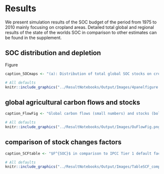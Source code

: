 # Results

We present simulation results of the SOC budget of the period from 1975 to 2010 mainly focusing on cropland areas. Detailed total global and regional results of the state of the worlds SOC in comparison to other estimates can be found in the supplement.

## SOC distribution and depletion
Figure 

```r
caption_SOCmaps <- "(a): Distribution of total global SOC stocks on cropland shows high carbon stocks in high yielding areas. (b): The SOC debt is decreasing over time, meaning net SOC gains on global croplands over the last decades (despite ongoing cropland expansion). (c)+(d): Absolute (c) and relative (d) SOC stocks compared to a potential natural state showing different hot spots of SOC dynamics. Whereas the absolute losses might be in temperate dry regions, relative losses are more prominent in tropical moist areas."
```

```r
# All defaults
knitr::include_graphics("../ResultNotebooks/Output/Images/4panelfigure.png")
```


## global agricultural carbon flows and stocks


```r
caption_FlowFig <- "Global carbon flows (small numbers) and stocks (bold numbers) within the agricultural system for the year 2010 (in MtC): Most important carbon sources on cropland are crop residues. Note the two numbers on carbon inputs to soil denote carbon applied to the field and carbon entering the soil (difference is decomposted before official counting as soil)."
```

```r
# All defaults
knitr::include_graphics("../ResultNotebooks/Output/Images/OuFlowFig.png")
```


## comparison of stock changes factors 

```r
caption_SCFtable <- "$F^{SOC}$ in comparison to IPCC Tier 1 default factors: Stock change factors are in good agreement with the default values of the IPCC in general. For the tropical regions the assumptions changed notablly from the guidelines in 2006 to the update in 2019. leaving our results in very good agreement with the old default assumptions. Default assumption are given under the assumption of medium input systems, which, considering the yield gap in mainly developing regions in the tropics, might be an overestimation and decrease $F^{SOC}$ by additional 5-8 percent. Also: modelled $F^{SOC}$ have increased for all climates over time ."
```

```r
# All defaults
knitr::include_graphics("../ResultNotebooks/Output/Images/TableSCF_comparison.png")
```

<!-- ```{r table2, echo = FALSE}
# table <- readRDS("../ResultNotebooks/Output/SFC_comparison.rds")
# knitr::kable(table$comparison_table, "latex", digit=2, 
#              caption="$F^{SOC}$ in comparison to IPCC Tier 1 default factors: Stock change factors are in good agreement with the default values of the IPCC in general. For the tropical regions the assumptions changed notablly from the guidelines in 2006 to the update in 2019. leaving our results in very good agreement with the old default assumptions. Default assumption are given under the assumption of medium input systems, which, considering the yield gap in mainly developing regions in the tropics, might be an overestimation and decrease $F^{SOC}$ by additional 5-8 percent. Also: modelled $F^{SOC}$ have increased for all climates over time .")
# ```
# ```{r table, echo=FALSE}
# table <- readRDS("../ResultNotebooks/Output/SFC_climatezone.rds")
# knitr::kable(table$naturalstate_table[3:10,], "latex", digit=2, 
#              caption="S)
# ``` -->

\newpage

